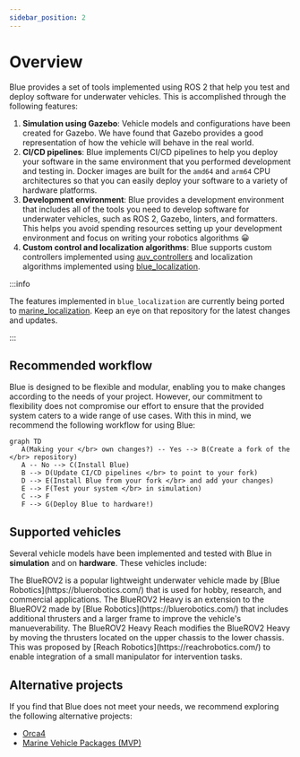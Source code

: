```yaml
---
sidebar_position: 2
---
```




# Overview

Blue provides a set of tools implemented using ROS 2 that help you test and
deploy software for underwater vehicles. This is accomplished through the
following features:

1. **Simulation using Gazebo**: Vehicle models and configurations have been
   created for Gazebo. We have found that Gazebo provides a good representation
   of how the vehicle will behave in the real world.
2. **CI/CD pipelines**: Blue implements CI/CD pipelines to help you deploy your
   software in the same environment that you performed development and testing
   in. Docker images are built for the `amd64` and `arm64` CPU architectures so
   that you can easily deploy your software to a variety of hardware platforms.
3. **Development environment**: Blue provides a development environment that
   includes all of the tools you need to develop software for underwater
   vehicles, such as ROS 2, Gazebo, linters, and formatters. This helps you
   avoid spending resources setting up your development environment and focus on
   writing your robotics algorithms 😀
4. **Custom control and localization algorithms**: Blue supports custom
controllers implemented using [auv_controllers](https://github.com/Robotic-Decision-Making-Lab/auv_controllers)
and localization algorithms implemented using [blue_localization](https://github.com/Robotic-Decision-Making-Lab/blue/tree/main/blue_localization).

:::info

The features implemented in `blue_localization` are currently being ported to
[marine_localization](https://github.com/Robotic-Decision-Making-Lab/marine_localization).
Keep an eye on that repository for the latest changes and updates.

:::


## Recommended workflow

Blue is designed to be flexible and modular, enabling you to make changes
according to the needs of your project. However, our commitment to flexibility
does not compromise our effort to ensure that the provided system caters to
a wide range of use cases. With this in mind, we recommend the following
workflow for using Blue:

```mermaid
graph TD
   A(Making your </br> own changes?) -- Yes --> B(Create a fork of the </br> repository)
   A -- No --> C(Install Blue)
   B --> D(Update CI/CD pipelines </br> to point to your fork)
   D --> E(Install Blue from your fork </br> and add your changes)
   E --> F(Test your system </br> in simulation)
   C --> F
   F --> G(Deploy Blue to hardware!)
```

## Supported vehicles

Several vehicle models have been implemented and tested with Blue in
**simulation** and on **hardware**. These vehicles include:

<div className="vehicles">
   <Vehicle name="BlueROV2" img={BlueROV2}>
      The BlueROV2 is a popular lightweight underwater vehicle made by [Blue Robotics](https://bluerobotics.com/)
      that is used for hobby, research, and commercial applications.
   </Vehicle>
   <Vehicle name="BlueROV2 Heavy" img={BlueROV2Heavy}>
      The BlueROV2 Heavy is an extension to the BlueROV2 made by [Blue Robotics](https://bluerobotics.com/)
      that includes additional thrusters and a larger frame to improve the
      vehicle's manueverability.
   </Vehicle>
   <Vehicle name="BlueROV2 Heavy Reach" img={BlueROV2HeavyReach}>
      The BlueROV2 Heavy Reach modifies the BlueROV2 Heavy by moving the
      thrusters located on the upper chassis to the lower chassis. This was
      proposed by [Reach Robotics](https://reachrobotics.com/) to enable
      integration of a small manipulator for intervention tasks.
   </Vehicle>
</div>


## Alternative projects

If you find that Blue does not meet your needs, we recommend exploring the following alternative projects:

- [Orca4](https://github.com/clydemcqueen/orca4)
- [Marine Vehicle Packages (MVP)](https://github.com/uri-ocean-robotics/mvp_readme)
